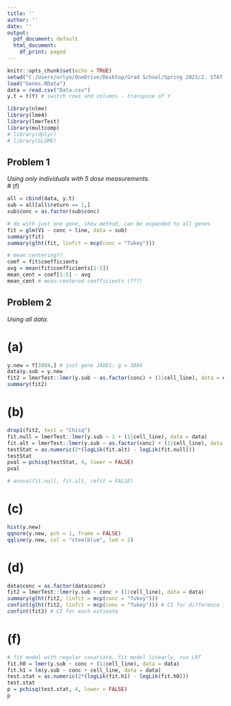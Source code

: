 ---
title: ''
author: ''
date: ''
output:
  pdf_document: default
  html_document:
    df_print: paged
---

```{r setup, include = FALSE}
knitr::opts_chunk$set(echo = TRUE)
setwd("C:/Users/orlyo/OneDrive/Desktop/Grad School/Spring 2021/2. STAT 2132 - Applied Stat. Methods 2/Exams/Final")
load("Genes.RData")
data = read.csv("Data.csv")
y.t = t(Y) # switch rows and columns - transpose of Y

library(nlme)
library(lme4)
library(lmerTest)
library(multcomp)
# library(dplyr)
# library(GLSME)
```

## Problem 1

*Using only individuals with 5 dose measurements.*  
# (f)
```{r, echo = FALSE}
all = cbind(data, y.t)
sub = all[all$return == 1,]
sub$conc = as.factor(sub$conc)

# do with just one gene, show method, can be expanded to all genes
fit = glm(V1 ~ conc + line, data = sub)
summary(fit)
summary(glht(fit, linfct = mcp(conc = "Tukey")))

# mean centering??
coef = fit$coefficients
avg = mean(fit$coefficients[1:5])
mean_cent = coef[1:5] - avg
mean_cent # mean-centered coefficients (???)
```

\newpage
## Problem 2

*Using all data.*  

# (a)
```{r, echo = FALSE}
y.new = Y[3884,] # just gene JADE1: g = 3884
data$y.sub = y.new
fit2 = lmerTest::lmer(y.sub ~ as.factor(conc) + (1|cell_line), data = data)
summary(fit2)
```

\newpage
# (b)
```{r, echo = FALSE}
drop1(fit2, test = "Chisq")
fit.null = lmerTest::lmer(y.sub ~ 1 + (1|cell_line), data = data)
fit.alt = lmerTest::lmer(y.sub ~ as.factor(conc) + (1|cell_line), data = data)
testStat = as.numeric(2*(logLik(fit.alt) - logLik(fit.null)))
testStat
pval = pchisq(testStat, 4, lower = FALSE)
pval

# anova(fit.null, fit.alt, refit = FALSE)
```

\newpage
# (c)
```{r, echo = FALSE}
hist(y.new)
qqnorm(y.new, pch = 1, frame = FALSE)
qqline(y.new, col = "steelblue", lwd = 2)
```

\newpage
# (d)
```{r, echo = FALSE}
data$conc = as.factor(data$conc)
fit2 = lmerTest::lmer(y.sub ~ conc + (1|cell_line), data = data)
summary(glht(fit2, linfct = mcp(conc = "Tukey")))
confint(glht(fit2, linfct = mcp(conc = "Tukey"))) # CI for difference in dose effects
confint(fit2) # CI for each estimate
```

\newpage
# (f)
```{r, echo = FALSE}
# fit model with regular covariate, fit model linearly, run LRT
fit.h0 = lmer(y.sub ~ conc + (1|cell_line), data = data)
fit.h1 = lm(y.sub ~ conc + cell_line, data = data)
test.stat = as.numeric(2*(logLik(fit.h1) - logLik(fit.h0)))
test.stat
p = pchisq(test.stat, 4, lower = FALSE)
p
```



